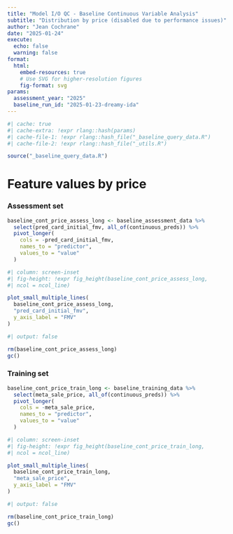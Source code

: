 ```yaml
---
title: "Model I/O QC - Baseline Continuous Variable Analysis"
subtitle: "Distribution by price (disabled due to performance issues)"
author: "Jean Cochrane"
date: "2025-01-24"
execute:
  echo: false
  warning: false
format:
  html:
    embed-resources: true
    # Use SVG for higher-resolution figures
    fig-format: svg
params:
  assessment_year: "2025"
  baseline_run_id: "2025-01-23-dreamy-ida"
---
```


```r
#| cache: true
#| cache-extra: !expr rlang::hash(params)
#| cache-file-1: !expr rlang::hash_file("_baseline_query_data.R")
#| cache-file-2: !expr rlang::hash_file("_utils.R")

source("_baseline_query_data.R")
```

# Feature values by price

::: {.panel-tabset}

### Assessment set

```r
baseline_cont_price_assess_long <- baseline_assessment_data %>%
  select(pred_card_initial_fmv, all_of(continuous_preds)) %>%
  pivot_longer(
    cols = -pred_card_initial_fmv,
    names_to = "predictor",
    values_to = "value"
  )
```

```r
#| column: screen-inset
#| fig-height: !expr fig_height(baseline_cont_price_assess_long,
#| ncol = ncol_line)

plot_small_multiple_lines(
  baseline_cont_price_assess_long,
  "pred_card_initial_fmv",
  y_axis_label = "FMV"
)
```

```r
#| output: false

rm(baseline_cont_price_assess_long)
gc()
```

### Training set

```r
baseline_cont_price_train_long <- baseline_training_data %>%
  select(meta_sale_price, all_of(continuous_preds)) %>%
  pivot_longer(
    cols = -meta_sale_price,
    names_to = "predictor",
    values_to = "value"
  )
```

```r
#| column: screen-inset
#| fig-height: !expr fig_height(baseline_cont_price_train_long,
#| ncol = ncol_line)

plot_small_multiple_lines(
  baseline_cont_price_train_long,
  "meta_sale_price",
  y_axis_label = "FMV"
)
```

```r
#| output: false

rm(baseline_cont_price_train_long)
gc()
```

:::
